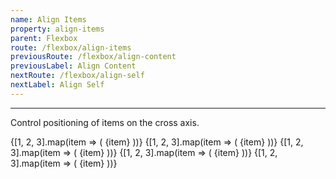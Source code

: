 ```yaml
---
name: Align Items
property: align-items
parent: Flexbox
route: /flexbox/align-items
previousRoute: /flexbox/align-content
previousLabel: Align Content
nextRoute: /flexbox/align-self
nextLabel: Align Self
---
```


<UtilityInfo pattern="items-{stretch|start|center|end|baseline}" />

---

Control positioning of items on the cross axis.

<Grid minWidth="175px">
  <InfoBox caption="Stretch" pattern="items-stretch">
    <Box className="flex h-32 items-stretch bg-gray-200 p-1 rounded">
      {[1, 2, 3].map(item => (
        <Box
          key={`flex-items-stretch-${item}`}
          className="text-sm bold flex items-center justify-center bg-gray-500 rounded-sm text-gray-100 flex-1 m-1"
        >
          {item}
        </Box>
      ))}
    </Box>
  </InfoBox>
  <InfoBox caption="Start" pattern="items-start">
    <Box className="flex h-32 items-start bg-gray-200 p-1 rounded">
      {[1, 2, 3].map(item => (
        <Box
          key={`flex-items-start-${item}`}
          className={`text-sm bold flex items-center justify-center bg-gray-500 rounded-sm text-gray-100 flex-1 m-1 h-${item *
            8}`}
        >
          {item}
        </Box>
      ))}
    </Box>
  </InfoBox>
  <InfoBox caption="Center" pattern="items-center">
    <Box className="flex h-32 items-center bg-gray-200 p-1 rounded">
      {[1, 2, 3].map(item => (
        <Box
          key={`flex-items-center-${item}`}
          className={`text-sm bold flex items-center justify-center bg-gray-500 rounded-sm text-gray-100 flex-1 m-1 h-${item *
            8}`}
        >
          {item}
        </Box>
      ))}
    </Box>
  </InfoBox>
  <InfoBox caption="End" pattern="items-end">
    <Box className="flex h-32 items-end bg-gray-200 p-1 rounded">
      {[1, 2, 3].map(item => (
        <Box
          key={`flex-items-end-${item}`}
          className={`text-sm bold flex items-center justify-center bg-gray-500 rounded-sm text-gray-100 flex-1 m-1 h-${item *
            8}`}
        >
          {item}
        </Box>
      ))}
    </Box>
  </InfoBox>
  <InfoBox caption="Baseline" pattern="items-baseline">
    <Box className="flex h-32 items-baseline bg-gray-200 p-1 rounded">
      {[1, 2, 3].map(item => (
        <Box
          key={`flex-items-baseline-${item}`}
          className={`text-sm bold flex items-center justify-center bg-gray-500 rounded-sm text-gray-100 flex-1 m-1 h-${item *
            8}`}
        >
          <Box className="border-b border-gray-200 w-full mx-2 text-center">
            {item}
          </Box>
        </Box>
      ))}
    </Box>
  </InfoBox>
</Grid>
